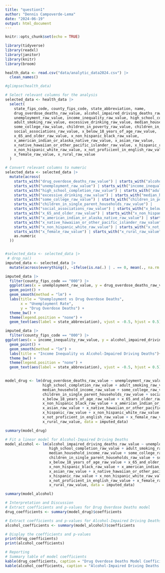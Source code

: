 ```yaml
---
title: "question1"
author: "Dennis Campoverde-Lema"
date: "2024-06-19"
output: html_document
---
```


```r
knitr::opts_chunk$set(echo = TRUE)
```


```r
library(tidyverse)
library(readxl)
library(janitor)
library(knitr)
library(broom)
```

```r
health_data <- read.csv("data/analytic_data2024.csv") |> 
  clean_names()

#glimpse(health_data)
```


```r
# Select relevant columns for the analysis
selected_data <- health_data |> 
  select(
    state_fips_code, county_fips_code, state_abbreviation, name,
    drug_overdose_deaths_raw_value, alcohol_impaired_driving_deaths_raw_value,
    unemployment_raw_value, income_inequality_raw_value, high_school_completion_raw_value, 
    adult_smoking_raw_value, excessive_drinking_raw_value, median_household_income_raw_value,
    some_college_raw_value, children_in_poverty_raw_value, children_in_single_parent_households_raw_value,
    social_associations_raw_value, x_below_18_years_of_age_raw_value, 
    x_65_and_older_raw_value, x_non_hispanic_black_raw_value, 
    x_american_indian_or_alaska_native_raw_value, x_asian_raw_value, 
    x_native_hawaiian_or_other_pacific_islander_raw_value, x_hispanic_raw_value, 
    x_non_hispanic_white_raw_value, x_not_proficient_in_english_raw_value, 
    x_female_raw_value, x_rural_raw_value
  )

# Convert relevant columns to numeric
selected_data <- selected_data |> 
  mutate(across(
    starts_with("drug_overdose_deaths_raw_value") | starts_with("alcohol_impaired_driving_deaths_raw_value") |
    starts_with("unemployment_raw_value") | starts_with("income_inequality_raw_value") | 
    starts_with("high_school_completion_raw_value") | starts_with("adult_smoking_raw_value") |
    starts_with("excessive_drinking_raw_value") | starts_with("median_household_income_raw_value") |
    starts_with("some_college_raw_value") | starts_with("children_in_poverty_raw_value") | 
    starts_with("children_in_single_parent_households_raw_value") | 
    starts_with("social_associations_raw_value") | starts_with("x_below_18_years_of_age_raw_value") | 
    starts_with("x_65_and_older_raw_value") | starts_with("x_non_hispanic_black_raw_value") | 
    starts_with("x_american_indian_or_alaska_native_raw_value") | starts_with("x_asian_raw_value") | 
    starts_with("x_native_hawaiian_or_other_pacific_islander_raw_value") | starts_with("x_hispanic_raw_value") | 
    starts_with("x_non_hispanic_white_raw_value") | starts_with("x_not_proficient_in_english_raw_value") | 
    starts_with("x_female_raw_value") | starts_with("x_rural_raw_value"),
    as.numeric
  ))



```


```r
#selected_data <- selected_data |> 
 # drop_na()
imputed_data <- selected_data |> 
  mutate(across(everything(), ~ifelse(is.na(.) | . == 0, mean(., na.rm = TRUE), .)))
```


```r
imputed_data |> 
  filter(county_fips_code == "000") |> 
  ggplot(aes(x = unemployment_raw_value, y = drug_overdose_deaths_raw_value, color = state_abbreviation)) +
  geom_point() +
  geom_smooth(method = "lm") +
  labs(title = "Unemployment vs Drug Overdose Deaths",
       x = "Unemployment Rate",
       y = "Drug Overdose Deaths") +
  theme_bw() +
  theme(legend.position = "none") +
  geom_text(aes(label = state_abbreviation), vjust = -0.5, hjust = 0.5)
```


```r

imputed_data |> 
  filter(county_fips_code == "000") |> 
ggplot(aes(x = income_inequality_raw_value, y = alcohol_impaired_driving_deaths_raw_value, color = state_abbreviation)) +
  geom_point() +
  geom_smooth(method = "lm") +
  labs(title = "Income Inequality vs Alcohol-Impaired Driving Deaths")+
  theme_bw() +
  theme(legend.position = "none") +
  geom_text(aes(label = state_abbreviation), vjust = -0.5, hjust = 0.5)
  

```


```r
model_drug <- lm(drug_overdose_deaths_raw_value ~ unemployment_raw_value + income_inequality_raw_value + 
                 high_school_completion_raw_value + adult_smoking_raw_value + excessive_drinking_raw_value + 
                 median_household_income_raw_value + some_college_raw_value + children_in_poverty_raw_value + 
                 children_in_single_parent_households_raw_value + social_associations_raw_value + 
                 x_below_18_years_of_age_raw_value + x_65_and_older_raw_value + 
                 x_non_hispanic_black_raw_value + x_american_indian_or_alaska_native_raw_value + 
                 x_asian_raw_value + x_native_hawaiian_or_other_pacific_islander_raw_value + 
                 x_hispanic_raw_value + x_non_hispanic_white_raw_value + 
                 x_not_proficient_in_english_raw_value + x_female_raw_value + 
                 x_rural_raw_value, data = imputed_data)

summary(model_drug)

```


```r
# Fit a linear model for Alcohol-Impaired Driving Deaths
model_alcohol <- lm(alcohol_impaired_driving_deaths_raw_value ~ unemployment_raw_value + income_inequality_raw_value + 
                    high_school_completion_raw_value + adult_smoking_raw_value + excessive_drinking_raw_value + 
                    median_household_income_raw_value + some_college_raw_value + children_in_poverty_raw_value + 
                    children_in_single_parent_households_raw_value + social_associations_raw_value + 
                    x_below_18_years_of_age_raw_value + x_65_and_older_raw_value + 
                    x_non_hispanic_black_raw_value + x_american_indian_or_alaska_native_raw_value + 
                    x_asian_raw_value + x_native_hawaiian_or_other_pacific_islander_raw_value + 
                    x_hispanic_raw_value + x_non_hispanic_white_raw_value + 
                    x_not_proficient_in_english_raw_value + x_female_raw_value + 
                    x_rural_raw_value, data = imputed_data)

summary(model_alcohol)


```


```r
# Interpretation and Discussion
# Extract coefficients and p-values for Drug Overdose Deaths model
drug_coefficients <- summary(model_drug)$coefficients

```


```r
# Extract coefficients and p-values for Alcohol-Impaired Driving Deaths model
alcohol_coefficients <- summary(model_alcohol)$coefficients

```


```r
# Display the coefficients and p-values
print(drug_coefficients)
print(alcohol_coefficients)

```


```r
# Reporting
# Summary table of model coefficients
kable(drug_coefficients, caption = "Drug Overdose Deaths Model Coefficients")
kable(alcohol_coefficients, caption = "Alcohol-Impaired Driving Deaths Model Coefficients")

```



